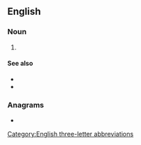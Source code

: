 {{also|pcs|PCs|pcs.}}
==English==

===Noun===
{{en-noun|?}}

# {{lb|en|telecommunications}} {{initialism of|en|personal communication system}}

====See also====
* {{l|en|GSM}}
* {{l|en|GPRS}}

===Anagrams===
* {{anagrams|en|a=cps|CPS|CSP|PSC|SCP|SPC|cps|psc}}

[[Category:English three-letter abbreviations]]